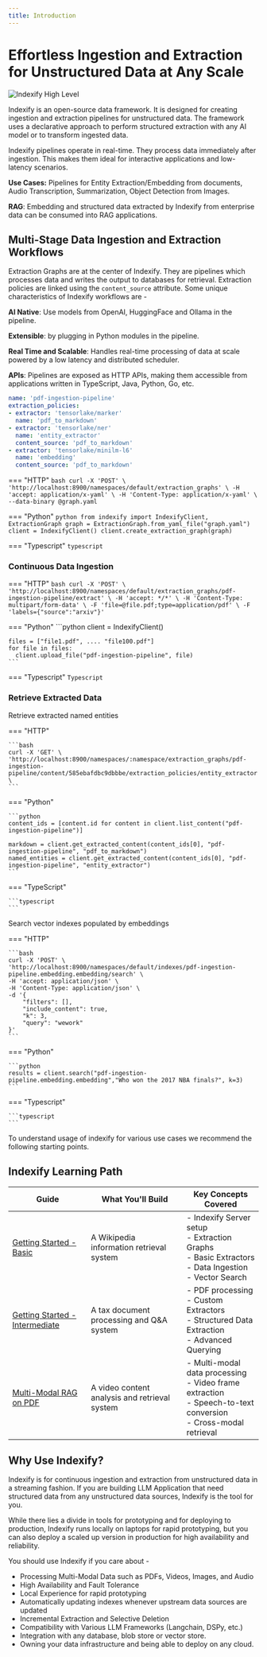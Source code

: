 ```yaml
---
title: Introduction
---
```


# Effortless Ingestion and Extraction for Unstructured Data at Any Scale

![Indexify High Level](images/Indexify_KAT.gif)

Indexify is an open-source data framework. It is designed for creating ingestion and extraction pipelines for unstructured data. The framework uses a declarative approach to perform structured extraction with any AI model or to transform ingested data.

Indexify pipelines operate in real-time. They process data immediately after ingestion. This makes them ideal for interactive applications and low-latency scenarios.

**Use Cases:** Pipelines for Entity Extraction/Embedding from documents, Audio Transcription, Summarization, Object Detection from Images. 

**RAG**: Embedding and structured data extracted by Indexify from enterprise data can be consumed into RAG applications.  

## Multi-Stage Data Ingestion and Extraction Workflows

Extraction Graphs are at the center of Indexify. They are pipelines which processes data and writes the output to databases for retrieval. Extraction policies are linked using the `content_source` attribute. Some unique characteristics of Indexify workflows are -

**AI Native**: Use models from OpenAI, HuggingFace and Ollama in the pipeline.

**Extensible**: by plugging in Python modules in the pipeline.

**Real Time and Scalable**: Handles real-time processing of data at scale powered by a low latency and distributed scheduler.

**APIs**: Pipelines are exposed as HTTP APIs, making them accessible from applications written in TypeScript, Java, Python, Go, etc.

```yaml title="graph.yaml"
name: 'pdf-ingestion-pipeline'
extraction_policies:
- extractor: 'tensorlake/marker'
  name: 'pdf_to_markdown'
- extractor: 'tensorlake/ner'
  name: 'entity_extractor'
  content_source: 'pdf_to_markdown'
- extractor: 'tensorlake/minilm-l6'
  name: 'embedding'
  content_source: 'pdf_to_markdown'
```

=== "HTTP"
    ```bash
    curl -X 'POST' \
    'http://localhost:8900/namespaces/default/extraction_graphs' \
    -H 'accept: application/x-yaml' \
    -H 'Content-Type: application/x-yaml' \
    --data-binary @graph.yaml
    ```

=== "Python"
    ```python
    from indexify import IndexifyClient, ExtractionGraph
    graph = ExtractionGraph.from_yaml_file("graph.yaml")
    client = IndexifyClient()
    client.create_extraction_graph(graph)
    ```

=== "Typescript"
    ```typescript
    ```

### Continuous Data Ingestion  

=== "HTTP"
    ```bash
    curl -X 'POST' \
    'http://localhost:8900/namespaces/default/extraction_graphs/pdf-ingestion-pipeline/extract' \
    -H 'accept: */*' \
    -H 'Content-Type: multipart/form-data' \
    -F 'file=@file.pdf;type=application/pdf' \
    -F 'labels={"source":"arxiv"}'
    ```

=== "Python"
    ```python
    client = IndexifyClient()

    files = ["file1.pdf", .... "file100.pdf"]
    for file in files:
      client.upload_file("pdf-ingestion-pipeline", file)
    ```

=== "Typescript"
    ```Typescript
    ```

### Retrieve Extracted Data

Retrieve extracted named entities 

=== "HTTP"

    ```bash
    curl -X 'GET' \
    'http://localhost:8900/namespaces/:namespace/extraction_graphs/pdf-ingestion-pipeline/content/585ebafdbc9dbbbe/extraction_policies/entity_extractor' \
    ```

=== "Python"

    ```python
    content_ids = [content.id for content in client.list_content("pdf-ingestion-pipeline")]

    markdown = client.get_extracted_content(content_ids[0], "pdf-ingestion-pipeline", "pdf_to_markdown")
    named_entities = client.get_extracted_content(content_ids[0], "pdf-ingestion-pipeline", "entity_extractor")
    ```

=== "TypeScript"
    
    ```typescript
    ```

Search vector indexes populated by embeddings 

=== "HTTP"

    ```bash
    curl -X 'POST' \
    'http://localhost:8900/namespaces/default/indexes/pdf-ingestion-pipeline.embedding.embedding/search' \
    -H 'accept: application/json' \
    -H 'Content-Type: application/json' \
    -d '{
        "filters": [],
        "include_content": true,
        "k": 3,
        "query": "wework"
    }'
    ```

=== "Python"

    ```python
    results = client.search("pdf-ingestion-pipeline.embedding.embedding","Who won the 2017 NBA finals?", k=3)
    ```

=== "Typescript"

    ```typescript
    ```

To understand usage of indexify for various use cases we recommend the following starting points.

## Indexify Learning Path 

| Guide | What You'll Build | Key Concepts Covered |
|-------|-------------------|----------------------|
| [Getting Started - Basic](https://docs.getindexify.ai/getting_started/) | A Wikipedia information retrieval system | - Indexify Server setup<br>- Extraction Graphs<br>- Basic Extractors<br>- Data Ingestion<br>- Vector Search |
| [Getting Started - Intermediate](https://docs.getindexify.ai/getting_started_intermediate/) | A tax document processing and Q&A system | - PDF processing<br>- Custom Extractors<br>- Structured Data Extraction<br>- Advanced Querying |
| [Multi-Modal RAG on PDF](https://docs.getindexify.ai/example_code/pdf/indexing_and_rag) | A video content analysis and retrieval system | - Multi-modal data processing<br>- Video frame extraction<br>- Speech-to-text conversion<br>- Cross-modal retrieval |


## Why Use Indexify?

Indexify is for continuous ingestion and extraction from unstructured data in a streaming fashion. If you are building LLM Application that need structured data from any unstructured data sources, Indexify is the tool for you.

While there lies a divide in tools for prototyping and for deploying to production, Indexify runs locally on laptops for rapid prototyping, but you can also deploy a scaled up version in production for high availability and reliability.

You should use Indexify if you care about -

* Processing Multi-Modal Data such as PDFs, Videos, Images, and Audio
* High Availability and Fault Tolerance
* Local Experience for rapid prototyping
* Automatically updating indexes whenever upstream data sources are updated
* Incremental Extraction and Selective Deletion
* Compatibility with Various LLM Frameworks (Langchain, DSPy, etc.)
* Integration with any database, blob store or vector store.
* Owning your data infrastructure and being able to deploy on any cloud.
